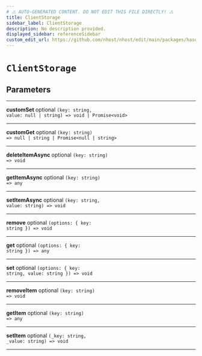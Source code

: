 ```yaml
---
# ⚠️ AUTO-GENERATED CONTENT. DO NOT EDIT THIS FILE DIRECTLY! ⚠️
title: ClientStorage
sidebar_label: ClientStorage
description: No description provided.
displayed_sidebar: referenceSidebar
custom_edit_url: https://github.com/nhost/nhost/edit/main/packages/hasura-auth-js/src/types/local-storage.ts#L4
---
```


# `ClientStorage`

## Parameters

---

**<span className="parameter-name">customSet</span>** <span className="optional-status">optional</span> <code>(key: string, value: null &#124; string) =&gt; void &#124; Promise&lt;void&gt;</code>

---

**<span className="parameter-name">customGet</span>** <span className="optional-status">optional</span> <code>(key: string) =&gt; null &#124; string &#124; Promise&lt;null &#124; string&gt;</code>

---

**<span className="parameter-name">deleteItemAsync</span>** <span className="optional-status">optional</span> <code>(key: string) =&gt; void</code>

---

**<span className="parameter-name">getItemAsync</span>** <span className="optional-status">optional</span> <code>(key: string) =&gt; any</code>

---

**<span className="parameter-name">setItemAsync</span>** <span className="optional-status">optional</span> <code>(key: string, value: string) =&gt; void</code>

---

**<span className="parameter-name">remove</span>** <span className="optional-status">optional</span> <code>(options: { key: string }) =&gt; void</code>

---

**<span className="parameter-name">get</span>** <span className="optional-status">optional</span> <code>(options: { key: string }) =&gt; any</code>

---

**<span className="parameter-name">set</span>** <span className="optional-status">optional</span> <code>(options: { key: string, value: string }) =&gt; void</code>

---

**<span className="parameter-name">removeItem</span>** <span className="optional-status">optional</span> <code>(key: string) =&gt; void</code>

---

**<span className="parameter-name">getItem</span>** <span className="optional-status">optional</span> <code>(key: string) =&gt; any</code>

---

**<span className="parameter-name">setItem</span>** <span className="optional-status">optional</span> <code>(\_key: string, \_value: string) =&gt; void</code>

---
